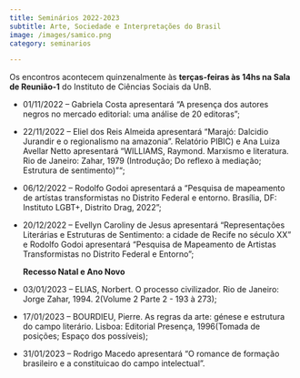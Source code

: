 ```yaml
---
title: Seminários 2022-2023
subtitle: Arte, Sociedade e Interpretações do Brasil
image: /images/samico.png
category: seminarios

---
```


Os encontros acontecem quinzenalmente às **terças-feiras às 14hs na Sala de Reunião-1** do Instituto de Ciências Sociais da UnB.
 
* 01/11/2022 -- Gabriela Costa apresentará "A presença dos autores negros no mercado editorial: uma análise de 20 editoras";
		
* 22/11/2022 -- Eliel dos Reis Almeida apresentará "Marajó: Dalcidio Jurandir e o regionalismo  na amazonia". Relatório PIBIC) e  Ana Luiza Avellar Netto apresentará "WILLIAMS, Raymond. Marxismo e literatura. Rio de Janeiro: Zahar, 1979 (Introdução; Do reflexo à mediação; Estrutura de sentimento)"";

* 06/12/2022 -- Rodolfo Godoi apresentará a "Pesquisa de mapeamento de artístas transformistas no Distrito Federal e entorno. Brasília, DF: Instituto LGBT+, Distrito Drag, 2022";
		
* 20/12/2022	-- Evellyn Caroliny de Jesus apresentará "Representações Literárias e Estruturas de Sentimento: a cidade de Recife no século XX" e Rodolfo Godoi apresentará "Pesquisa de Mapeamento de Artistas Transformistas no Distrito Federal e Entorno";
		
	**Recesso Natal e Ano Novo**	
		
* 03/01/2023 -- ELIAS, Norbert. O processo civilizador. Rio de Janeiro: Jorge Zahar, 1994. 2(Volume 2 Parte 2 - 193 à 273);
		
* 17/01/2023 -- BOURDIEU, Pierre. As regras da arte: génese e estrutura do campo literário. Lisboa: Editorial Presença, 1996(Tomada de posições; Espaço dos possíveis);
		
* 31/01/2023 -- Rodrigo Macedo apresentará "O romance de formação brasileiro e a constituicao do campo intelectual".
